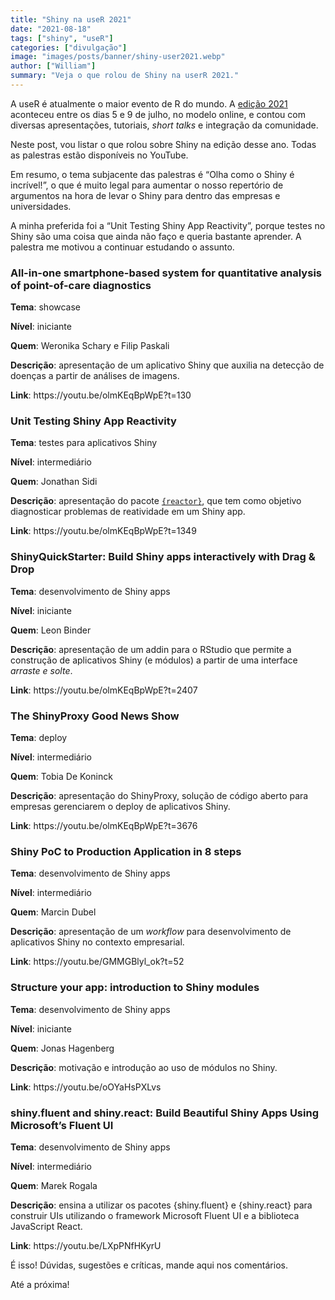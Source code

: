 ```yaml
---
title: "Shiny na useR 2021"
date: "2021-08-18"
tags: ["shiny", "useR"]
categories: ["divulgação"]
image: "images/posts/banner/shiny-user2021.webp"
author: ["William"]
summary: "Veja o que rolou de Shiny na userR 2021."
---
```


A useR é atualmente o maior evento de R do mundo. A [edição 2021](https://user2021.r-project.org/) aconteceu entre os dias 5 e 9 de julho, no modelo online, e contou com diversas apresentações, tutoriais, *short talks* e integração da comunidade.

Neste post, vou listar o que rolou sobre Shiny na edição desse ano. Todas as palestras estão disponíveis no YouTube. 

Em resumo, o tema subjacente das palestras é "Olha como o Shiny é incrível!", o que é muito legal para aumentar o nosso repertório de argumentos na hora de levar o Shiny para dentro das empresas e universidades. 

A minha preferida foi a "Unit Testing Shiny App Reactivity", porque testes no Shiny são uma coisa que ainda não faço e queria bastante aprender. A palestra me motivou a continuar estudando o assunto. 

### All-in-one smartphone-based system for quantitative analysis of point-of-care diagnostics

**Tema**: showcase

**Nível**: iniciante

**Quem**: Weronika Schary e Filip Paskali

**Descrição**: apresentação de um aplicativo Shiny que auxilia na detecção de doenças a partir de análises de imagens.

**Link**: https://youtu.be/olmKEqBpWpE?t=130

### Unit Testing Shiny App Reactivity

**Tema**: testes para aplicativos Shiny

**Nível**: intermediário

**Quem**: Jonathan Sidi

**Descrição**: apresentação do pacote [`{reactor}`](https://github.com/yonicd/reactor), que tem como objetivo diagnosticar problemas de reatividade em um Shiny app.

**Link**: https://youtu.be/olmKEqBpWpE?t=1349


### ShinyQuickStarter: Build Shiny apps interactively with Drag & Drop

**Tema**: desenvolvimento de Shiny apps

**Nível**: iniciante 

**Quem**: Leon Binder

**Descrição**: apresentação de um addin para o RStudio que permite a construção de aplicativos Shiny (e módulos) a partir de uma interface *arraste e solte*.

**Link**: https://youtu.be/olmKEqBpWpE?t=2407


### The ShinyProxy Good News Show

**Tema**: deploy

**Nível**: intermediário

**Quem**: Tobia De Koninck

**Descrição**: apresentação do ShinyProxy, solução de código aberto para empresas gerenciarem o deploy de aplicativos Shiny.

**Link**: https://youtu.be/olmKEqBpWpE?t=3676


### Shiny PoC to Production Application in 8 steps

**Tema**: desenvolvimento de Shiny apps

**Nível**: intermediário

**Quem**: Marcin Dubel

**Descrição**: apresentação de um *workflow* para desenvolvimento de aplicativos Shiny no contexto empresarial.

**Link**: https://youtu.be/GMMGBlyl_ok?t=52


### Structure your app: introduction to Shiny modules

**Tema**: desenvolvimento de Shiny apps

**Nível**: iniciante

**Quem**: Jonas Hagenberg

**Descrição**: motivação e introdução ao uso de módulos no Shiny.

**Link**: https://youtu.be/oOYaHsPXLvs


### shiny.fluent and shiny.react: Build Beautiful Shiny Apps Using Microsoft's Fluent UI

**Tema**: desenvolvimento de Shiny apps

**Nível**: intermediário

**Quem**: Marek Rogala

**Descrição**: ensina a utilizar os pacotes {shiny.fluent} e {shiny.react} para construir UIs utilizando o framework Microsoft Fluent UI e a biblioteca JavaScript React.

**Link**: https://youtu.be/LXpPNfHKyrU

É isso! Dúvidas, sugestões e críticas, mande aqui nos comentários. 

Até a próxima!
